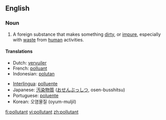 ==English==

===Noun===
{{wikipedia}}
{{en-noun}}

# A foreign substance that makes something [[dirty]], or [[impure]], especially with [[waste]] from [[human]] activities.

====Translations====
{{top}}
*Dutch: [[vervuiler]] {{m}}
*French: [[polluant]] {{m}}
*Indonesian: [[polutan]]
{{mid}}
*[[Interlingua]]: [[polluente]]
*Japanese: [[汚染物質]] ([[おせんぶっしつ]], osen-busshitsu)
*Portuguese: [[poluente]]
*Korean: 오염물질 (oyum-muljil)
{{bottom}}

[[fi:pollutant]]
[[vi:pollutant]]
[[zh:pollutant]]
